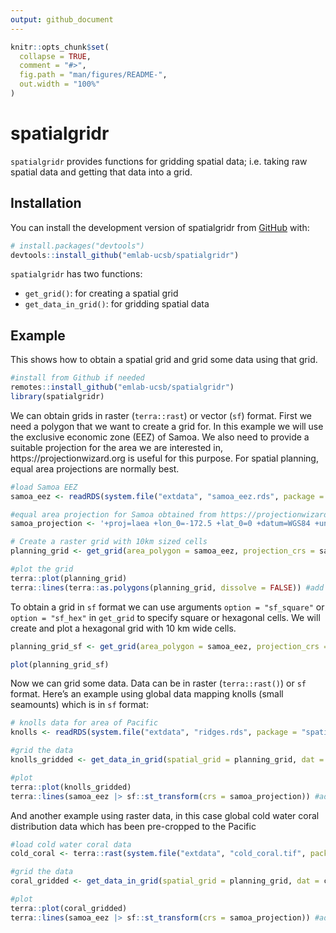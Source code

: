 ```yaml
---
output: github_document
---
```


<!-- README.md is generated from README.Rmd. Please edit that file -->

```r
knitr::opts_chunk$set(
  collapse = TRUE,
  comment = "#>",
  fig.path = "man/figures/README-",
  out.width = "100%"
)
```

# spatialgridr

<!-- badges: start -->
<!-- badges: end -->

`spatialgridr` provides functions for gridding spatial data; i.e. taking raw spatial data and getting that data into a grid.

## Installation

You can install the development version of spatialgridr from [GitHub](https://github.com/) with:

``` r
# install.packages("devtools")
devtools::install_github("emlab-ucsb/spatialgridr")
```

`spatialgridr` has two functions:

* `get_grid()`: for creating a spatial grid
* `get_data_in_grid()`: for gridding spatial data


## Example

This shows how to obtain a spatial grid and grid some data using that grid.

```r
#install from Github if needed
remotes::install_github("emlab-ucsb/spatialgridr")
library(spatialgridr)
```

We can obtain grids in raster (`terra::rast`) or vector (`sf`) format. First we need a polygon that we want to create a grid for. In this example we will use the exclusive economic zone (EEZ) of Samoa. We also need to provide a suitable projection for the area we are interested in, https://projectionwizard.org is useful for this purpose. For spatial planning, equal area projections are normally best.

```r
#load Samoa EEZ
samoa_eez <- readRDS(system.file("extdata", "samoa_eez.rds", package = "spatialgridr"))

#equal area projection for Samoa obtained from https://projectionwizard.org
samoa_projection <- '+proj=laea +lon_0=-172.5 +lat_0=0 +datum=WGS84 +units=m +no_defs'

# Create a raster grid with 10km sized cells
planning_grid <- get_grid(area_polygon = samoa_eez, projection_crs = samoa_projection, resolution = 10000)

#plot the grid
terra::plot(planning_grid)
terra::lines(terra::as.polygons(planning_grid, dissolve = FALSE)) #add the outlines of each cell

```

To obtain a grid in `sf` format we can use arguments `option = "sf_square"` or `option = "sf_hex"` in `get_grid` to specify square or hexagonal cells. We will create and plot a hexagonal grid with 10 km wide cells.

```r

planning_grid_sf <- get_grid(area_polygon = samoa_eez, projection_crs = samoa_projection, resolution = 10000, option = "sf_hex")

plot(planning_grid_sf)
```

Now we can grid some data. Data can be in raster (`terra::rast()`) or `sf` format. Here's an example using global data mapping knolls (small seamounts) which is in `sf` format:

```r
# knolls data for area of Pacific
knolls <- readRDS(system.file("extdata", "ridges.rds", package = "spatialgridr"))

#grid the data
knolls_gridded <- get_data_in_grid(spatial_grid = planning_grid, dat = knolls)

#plot
terra::plot(knolls_gridded)
terra::lines(samoa_eez |> sf::st_transform(crs = samoa_projection)) #add Samoa's EEZ
```

And another example using raster data, in this case global cold water coral distribution data which has been pre-cropped to the Pacific

```r
#load cold water coral data
cold_coral <- terra::rast(system.file("extdata", "cold_coral.tif", package = "spatialgridr"))

#grid the data
coral_gridded <- get_data_in_grid(spatial_grid = planning_grid, dat = cold_coral)

#plot
terra::plot(coral_gridded)
terra::lines(samoa_eez |> sf::st_transform(crs = samoa_projection)) #add Samoa's EEZ
```



